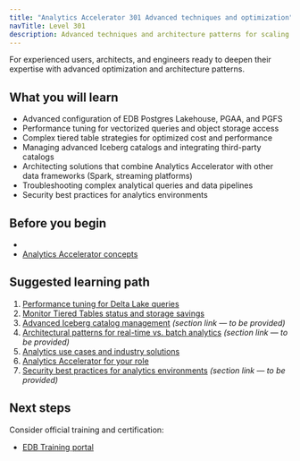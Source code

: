 ```yaml
---
title: "Analytics Accelerator 301 Advanced techniques and optimization"
navTitle: Level 301
description: Advanced techniques and architecture patterns for scaling and optimizing Analytics Accelerator implementations.
---
```


For experienced users, architects, and engineers ready to deepen their expertise with advanced optimization and architecture patterns.

## What you will learn

-   Advanced configuration of EDB Postgres Lakehouse, PGAA, and PGFS
-   Performance tuning for vectorized queries and object storage access
-   Complex tiered table strategies for optimized cost and performance
-   Managing advanced Iceberg catalogs and integrating third-party catalogs
-   Architecting solutions that combine Analytics Accelerator with other data frameworks (Spark, streaming platforms)
-   Troubleshooting complex analytical queries and data pipelines
-   Security best practices for analytics environments

## Before you begin

-
-   [Analytics Accelerator concepts](/edb-postgres-ai/analytics/learn/explained/analytics-concepts)

## Suggested learning path

1.  [Performance tuning for Delta Lake queries](/edb-postgres-ai/analytics/learn/how-to/performance-delta-lake-queries)
2.  [Monitor Tiered Tables status and storage savings](/edb-postgres-ai/analytics/learn/how-to/monitor-tiered-tables)
3.  [Advanced Iceberg catalog management](../explained/) *(section link — to be provided)*
4.  [Architectural patterns for real-time vs. batch analytics](../explained/) *(section link — to be provided)*
5.  [Analytics use cases and industry solutions](/edb-postgres-ai/hybrid-manager/analytics/learn/use-cases.mdx)
6.  [Analytics Accelerator for your role](../personas.mdx)
7.  [Security best practices for analytics environments](../explained/) *(section link — to be provided)*

## Next steps

Consider official training and certification:

-   [EDB Training portal](/edb-postgres-ai/analytics/learn/paths/#edb-training-and-certification)
